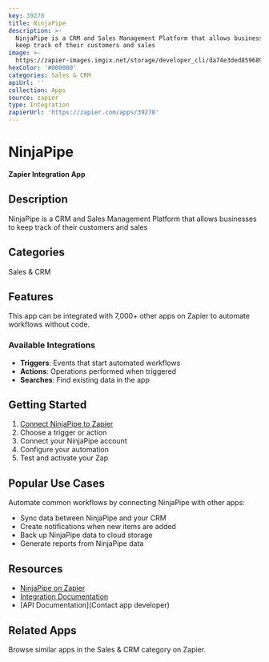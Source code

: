 ```yaml
---
key: 39278
title: NinjaPipe
description: >-
  NinjaPipe is a CRM and Sales Management Platform that allows businesses to
  keep track of their customers and sales
image: >-
  https://zapier-images.imgix.net/storage/developer_cli/da74e3ded859689aa0a276ac1e218eec.png?auto=format%2Ccompress&ixlib=python-3.0.0&q=50
hexColor: '#000000'
categories: Sales & CRM
apiUrl: ''
collection: Apps
source: zapier
type: Integration
zapierUrl: 'https://zapier.com/apps/39278'
---
```

# NinjaPipe

**Zapier Integration App**

## Description

NinjaPipe is a CRM and Sales Management Platform that allows businesses to keep track of their customers and sales

## Categories

Sales & CRM

## Features

This app can be integrated with 7,000+ other apps on Zapier to automate workflows without code.

### Available Integrations

- **Triggers**: Events that start automated workflows
- **Actions**: Operations performed when triggered
- **Searches**: Find existing data in the app

## Getting Started

1. [Connect NinjaPipe to Zapier](https://zapier.com/apps/39278)
2. Choose a trigger or action
3. Connect your NinjaPipe account
4. Configure your automation
5. Test and activate your Zap

## Popular Use Cases

Automate common workflows by connecting NinjaPipe with other apps:

- Sync data between NinjaPipe and your CRM
- Create notifications when new items are added
- Back up NinjaPipe data to cloud storage
- Generate reports from NinjaPipe data

## Resources

- [NinjaPipe on Zapier](https://zapier.com/apps/39278)
- [Integration Documentation](https://zapier.com/apps/39278/integrations)
- [API Documentation](Contact app developer)

## Related Apps

Browse similar apps in the Sales & CRM category on Zapier.
